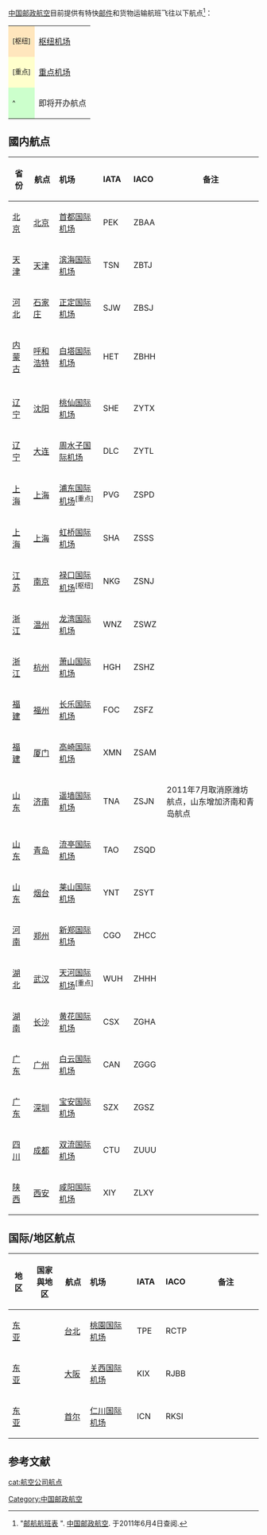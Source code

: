 [[中国邮政航空|中国邮政航空]]目前提供有特快[[邮件|邮件]]和货物运输航班飞往以下航点<ref>"[http://www.cnpostair.com/hbsk.asp 邮航航班表] {{Wayback|url=http://www.cnpostair.com/hbsk.asp |date=20110722141728 }}". [[中国邮政航空|中国邮政航空]]. 于2011年6月4日查阅.</ref>：

{| class="wikitable"
|-
|style="background-color: #FFE6BD"|<sup>[枢纽]</sup>||[[枢纽机场|枢纽机场]]
|-
|style="background-color: #FFFFCC"|<sup>[重点]</sup>||[[重点机场|重点机场]] 
|-
|style="background-color: #CCFFCC"|<sup>^</sup>||即将开办航点 
|}

==國内航点==
{|class="wikitable sortable" style="font-size: 85%" 
!bgcolor="silver" width="70"|省份
!bgcolor="silver" width="120"|航点
!bgcolor="silver" align="left" width="300"|机场
!bgcolor="silver" align="left" width="70"|IATA
!bgcolor="silver" align="left" width="70"|IACO
!bgcolor="silver" width="750"|备注
|-
| [[北京|北京]]
| [[北京|北京]] || [[首都国际机场|首都国际机场]] || PEK || ZBAA ||
|-
| [[天津|天津]]
| [[天津|天津]] || [[滨海国际机场|滨海国际机场]] || TSN || ZBTJ ||
|-
| [[河北|河北]]
| [[石家庄|石家庄]] || [[正定国际机场|正定国际机场]] || SJW || ZBSJ ||
|-
| [[内蒙古|内蒙古]]
| [[呼和浩特|呼和浩特]] || [[白塔国际机场|白塔国际机场]] || HET || ZBHH ||
|-style="background-color: #FFFFCC"
|-
| [[辽宁|辽宁]]
| [[沈阳|沈阳]] || [[桃仙国际机场|桃仙国际机场]] || SHE || ZYTX ||
|-
| [[辽宁|辽宁]]
| [[大连|大连]] || [[周水子国际机场|周水子国际机场]] || DLC || ZYTL ||
|-style="background-color: #FFFFCC"
| [[上海|上海]]
| [[上海|上海]] || [[浦东国际机场|浦东国际机场]]<sup>[重点]</sup> || PVG || ZSPD ||
|-
| [[上海|上海]]
| [[上海|上海]] || [[虹桥国际机场|虹桥国际机场]] || SHA || ZSSS ||
|-style="background-color: #FFE6BD"
| [[江苏|江苏]]
| [[南京|南京]] || [[禄口国际机场|禄口国际机场]]<sup>[枢纽]</sup> || NKG || ZSNJ ||
|-
| [[浙江|浙江]]
| [[温州|温州]] || [[龙湾国际机场|龙湾国际机场]] || WNZ || ZSWZ ||
|-
| [[浙江|浙江]]
| [[杭州|杭州]] || [[萧山国际机场|萧山国际机场]] || HGH || ZSHZ ||
|-
| [[福建|福建]]
| [[福州|福州]] || [[长乐国际机场|长乐国际机场]] || FOC || ZSFZ ||
|-
| [[福建|福建]]
| [[厦门|厦门]] || [[高崎国际机场|高崎国际机场]] || XMN || ZSAM ||
|-
| [[山东|山东]]
| [[济南|济南]] || [[遥墙国际机场|遥墙国际机场]] || TNA || ZSJN || 2011年7月取消原潍坊航点，山东增加济南和青岛航点
|-
| [[山东|山东]]
| [[青岛|青岛]] || [[流亭国际机场|流亭国际机场]] || TAO || ZSQD ||
|-
| [[山东|山东]]
| [[烟台|烟台]] || [[莱山国际机场|莱山国际机场]] || YNT || ZSYT ||
|-
| [[河南|河南]]
| [[郑州|郑州]] || [[新郑国际机场|新郑国际机场]] || CGO || ZHCC ||
|-style="background-color: #FFFFCC"
| [[湖北|湖北]]
| [[武汉|武汉]] || [[天河国际机场|天河国际机场]]<sup>[重点]</sup> || WUH || ZHHH ||
|-
| [[湖南|湖南]]
| [[长沙|长沙]] || [[黄花国际机场|黄花国际机场]] || CSX || ZGHA ||
|-
| [[广东|广东]]
| [[广州|广州]] || [[白云国际机场|白云国际机场]] || CAN || ZGGG ||
|-
| [[广东|广东]]
| [[深圳|深圳]] || [[宝安国际机场|宝安国际机场]] || SZX || ZGSZ ||
|-
| [[四川|四川]]
| [[成都|成都]] || [[双流国际机场|双流国际机场]] || CTU || ZUUU ||
|-
| [[陕西|陕西]]
| [[西安|西安]] || [[咸阳国际机场|咸阳国际机场]] || XIY || ZLXY ||
|}

==国际/地区航点==
{|class="wikitable sortable" style="font-size: 85%" 
!bgcolor="silver" width="70"|地区
!bgcolor="silver" width="200"|国家與地区
!bgcolor="silver" width="130"|航点
!bgcolor="silver" align="left" width="380"|机场
!bgcolor="silver" align="left" width="70"|IATA
!bgcolor="silver" align="left" width="70"|IACO
!bgcolor="silver" width="600"|备注
|-
| [[东亚|东亚]]
|'''{{TWN}}'''
| [[台北|台北]] || [[桃園国际机场|桃園国际机场]] || TPE || RCTP ||
|-
| [[东亚|东亚]]
|'''{{JPN}}'''
| [[大阪市|大阪]] || [[关西国际机场|关西国际机场]] || KIX || RJBB ||
|-
| [[东亚|东亚]]
|'''{{KOR}}'''
| [[首尔|首尔]] || [[仁川国际机场|仁川国际机场]] || ICN || RKSI ||
|}

== 参考文献 ==
{{Reflist}}

{{中华人民共和国航空公司航点}}
[[cat:航空公司航点|cat:航空公司航点]]
[[Category:中国邮政航空|Category:中国邮政航空]]